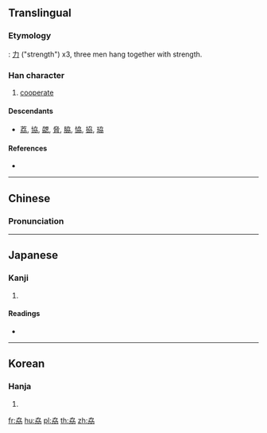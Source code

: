 {{character info/new}}
==Translingual==

===Etymology===
{{Han etyl}}
{{liushu|ic}}: [[力]] ("strength") x3, three men hang together with strength.

===Han character===
{{Han char|rn=19|rad=力|as=04|sn=6|four=47427|canj=KSKSS|ids=⿱力𠠴}}

# [[cooperate]]

====Descendants====
* [[荔]], [[協]], [[勰]], [[脅]], [[脇]], [[恊]], [[拹]], [[珕]]

====References====
* {{Han ref|kx=0146.220|dkj=02307|dj=0330.110|hdz=10367.110|uh=52A6|ud=21158|bh=C9C0|bd=51648}}

----

==Chinese==
{{zh-forms}}

===Pronunciation===
{{zh-pron
|m=xié,liè
|c=hip3,hip6
|mn=hia̍p
|mc=y
|oc=y
|ma=
|cat=v
}}

----

==Japanese==

===Kanji===
{{ja-kanji|grade=|rs=力04}}

# {{defn|lang=ja|sort=力04}}

====Readings====
* {{ja-readings|on=[[きょう]] (kyō), [[ぎょう]] (gyō), [[りょう]] (ryō)|kun=[[にわか]] (niwaka), [[がととのう]] (gatotonou)}}

----

==Korean==

===Hanja===
{{ko-hanja|hangeul=협|rv=hyeop|mr=hyŏp|y=hyep}}

# {{defn|lang=ko|sort=力04}}

[[fr:劦]]
[[hu:劦]]
[[pl:劦]]
[[th:劦]]
[[zh:劦]]